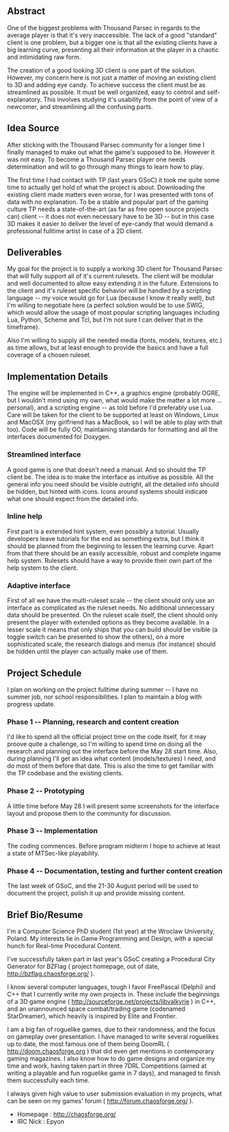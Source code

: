 == Abstract ==

One of the biggest problems with Thousand Parsec in regards to the average player is that it's very inaccessible. The lack of a good "standard" client is one problem, but a bigger one is that all the existing clients have a big learning curve, presenting all their information at the player in a chaotic and intimidating raw form. 

The creation of a good looking 3D client is one part of the solution. However, my concern here is not just a matter of moving an existing client to 3D and adding eye candy. To achieve success the client must be as streamlined as possible. It must be well organized, easy to control and self-explanatory. This involves studying it's usability from the point of view of a newcomer, and streamlining all the confusing parts.

== Idea Source ==

After sticking with the Thousand Parsec community for a longer time I finally managed to make out what the game's supposed to be. However it was not easy. To become a Thousand Parsec player one needs determination and will to go through many things to learn how to play.

The first time I had contact with TP (last years GSoC) it took me quite some time to actually get hold of what the project is about. Downloading the existing client made matters even worse, for I was presented with tons of data with no explanation. To be a stable and popular part of the gaming culture TP needs a state-of-the-art (as far as free open source projects can) client -- it does not even necessary have to be 3D -- but in this case 3D makes it easier to deliver the level of eye-candy that would demand a professional fulltime artist in case of a 2D client.

== Deliverables ==

My goal for the project is to supply a working 3D client for Thousand Parsec that will fully support all of it's current rulesets. The client will be modular and well documented to allow easy extending it in the future. Extensions to the client and it's ruleset specific behavior will be handled by a scripting language -- my voice would go for Lua (because I know it really well), but I'm willing to negotiate here (a perfect solution would be to use SWIG, which would allow the usage of most popular scripting languages including Lua, Python, Scheme and Tcl, but I'm not sure I can deliver that in the timeframe).

Also I'm willing to supply all the needed media (fonts, models, textures, etc.) as time allows, but at least enough to provide the basics and have a full coverage of a chosen ruleset. 

== Implementation Details ==

The engine will be implemented in C++, a graphics engine (probably OGRE, but I wouldn't mind using my own, what would make the matter a lot more ... personal), and a scripting engine -- as told before I'd preferably use Lua. Care will be taken for the client to be supported at least on Windows, Linux and MacOSX (my girlfriend has a MacBook, so I will be able to play with that too). Code will be fully OO, maintaining standards for formatting and all the interfaces documented for Doxygen. 

=== Streamlined interface ===

A good game is one that doesn't need a manual. And so should the TP client be. The idea is to make the interface as intuitive as possible. All the general info you need should be visible outright, all the detailed info should be hidden, but hinted with icons. Icons around systems should indicate what one should expect from the detailed info. 

=== Inline help ===

First part is a extended hint system, even possibly a tutorial. Usually developers leave tutorials for the end as something extra, but I think it should be planned from the beginning to lessen the learning curve. Apart from that there should be an easily accessible, robust and complete ingame help system. Rulesets should have a way to provide their own part of the help system to the client.

=== Adaptive interface ===

First of all we have the multi-ruleset scale -- the client should only use an interface as complicated as the ruleset needs. No additional unnecessary data should be presented. On the ruleset scale itself, the client should only present the player with extended options as they become available. In a lesser scale it means that only ships that you can build should be visible (a toggle switch can be presented to show the others), on a more sophisticated scale, the research dialogs and menus (for instance) should be hidden until the player can actually make use of them.


== Project Schedule ==

I plan on working on the project fulltime during summer -- I have no summer job, nor school responsibilities. I plan to maintain a blog with progress update.

=== Phase 1 -- Planning, research and content creation ===

I'd like to spend all the official project time on the code itself, for it may proove quite a challenge, so I'm willing to spend time on doing all the research and planning out the interface before the May 28 start time. Also, during planning I'll get an idea what content (models/textures) I need, and do most of them before that date. This is also the time to get familiar with the TP codebase and the existing clients.

=== Phase 2 -- Prototyping ===

A little time before May 28 I will present some screenshots for the interface layout and propose them to the community for discussion.

=== Phase 3 -- Implementation ===

The coding commences. Before program midterm I hope to achieve at least a state of MTSec-like playability.

=== Phase 4 -- Documentation, testing and further content creation ===

The last week of GSoC, and the 21-30 August period will be used to document the project, polish it up and provide missing content.

== Brief Bio/Resume ==

I'm a Computer Science PhD student (1st year) at the Wroclaw University, Poland. My interests lie in Game Programming and Design, with a special hunch for Real-time Procedural Content. 

I've successfully taken part in last year's GSoC creating a Procedural City Generator for BZFlag ( project homepage, out of date, http://bzflag.chaosforge.org/ ).

I know several computer languages, tough I favor FreePascal (Delphi) and C++ that I currently write my own projects in. These include the beginnings of a 3D game engine ( http://sourceforge.net/projects/libvalkyrie ) in C++, and an unannounced space combat/trading game (codenamed StarDreamer), which heavily is inspired by Elite and Frontier. 

I am a big fan of roguelike games, due to their randomness, and the focus on gameplay over presentation. I have managed to write several roguelikes up to date, the most famous one of them being DoomRL ( http://doom.chaosforge.org ) that did even get mentions in contemporary gaming magazines. I also know how to do game designs and organize my time and work, having taken part in three 7DRL Competitions (aimed at writing a playable and fun roguelike game in 7 days), and managed to finish them successfully each time.

I always given high value to user submission evaluation in my projects, what can be seen on my games' forum ( http://forum.chaosforge.org/ ).

* Homepage : http://chaosforge.org/ 
* IRC Nick : Epyon